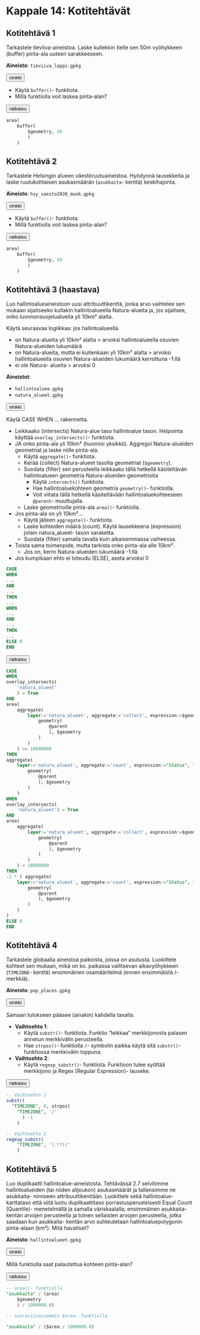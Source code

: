 # Kappale 14: Kotitehtävät

## Kotitehtävä 1

Tarkastele tieviiva-aineistoa. Laske kullekkin tielle sen 50m vyöhykkeen (buffer) pinta-ala uuteen sarakkeeseen.

**Aineisto**: ```tieviiva_lappi.gpkg```


<button onclick="toggleAnswer(this)" class="btn answer_btn">vinkki</button>

::: hidden-box
- Käytä ```buffer()```- funktiota.
- Millä funktiolla voit laskea pinta-alan?
:::

<button onclick="toggleAnswer(this)" class="btn answer_btn">ratkaisu</button>

::: hidden-box
::: code-box
``` sql
area(
	buffer(
		$geometry, 50
		)
	)
```
:::
:::

## Kotitehtävä 2

Tarkastele Helsingin alueen väestöruutuaineistoa. Hyödynnä lausekkeita ja laske ruutukohtaisen asukasmäärän (```asukkaita```- kenttä) keskihajonta.

**Aineisto**: ```hsy_vaesto2020_muok.gpkg```


<button onclick="toggleAnswer(this)" class="btn answer_btn">vinkki</button>

::: hidden-box
- Käytä ```buffer()```- funktiota.
- Millä funktiolla voit laskea pinta-alan?
:::

<button onclick="toggleAnswer(this)" class="btn answer_btn">ratkaisu</button>

::: hidden-box
::: code-box
``` sql
area(
	buffer(
		$geometry, 50
		)
	)
```
:::
:::

## Kotitehtävä 3 (haastava)

Luo hallintoalueaineistoon uusi attribuuttikenttä, jonka arvo vaihtelee sen mukaan sijaitseeko kullakin hallintoalueella Natura-alueita ja, jos sijaitsee, onko luonnonsuojelualueita yli 10km² alalta.

Käytä seuraavaa logiikkaa: jos hallintoalueella

- on Natura-alueita yli 10km² alalta > arvoksi hallintoalueella osuvien Natura-alueiden lukumäärä
- on Natura-alueita, mutta ei kuitenkaan yli 10km² alalta > arvoksi hallintoalueella osuvien Natura-alueiden lukumäärä kerrottuna -1:llä
- ei ole Natura- alueita > arvoksi 0

**Aineistot**: 

- ```hallintoaluee.gpkg```
- ```natura_alueet.gpkg```


<button onclick="toggleAnswer(this)" class="btn answer_btn">vinkki</button>

::: hidden-box
Käytä CASE WHEN ... rakennetta.

- Leikkaako (intersects) Natura-alue taso hallintoalue tason. Helpointa käyttää ```overlay_intersects()```- funktiota.
- JA onko pinta-ala yli 10km² (huomioi yksikkö). Aggregoi Natura-alueiden geometriat ja laske niille pinta-ala.
  - Käytä ```aggregate()```- funktiota. 
  - Kerää (collect) Natura-alueet tasolta geometriat (```$geometry```).
  - Suodata (filter) sen perusteella leikkaako tällä hetkellä käsiteltävän hallintoalueen geometria Natura-alueiden geometrioita
    - Käytä ```intersects()``` funktiota.
    - Hae hallintoaluekohteen geometria ```geometry()```- funktiolla.
    - Voit viitata tällä hetkellä käsiteltävään hallintoaluekohteeseen ```@parent```- muuttujalla.
  - Laske geometrioille pinta-ala ```area()```- funktiolla.
- Jos pinta-ala on yli 10km²...
  - Käytä jälleen ```aggregate()```- funktiota.
  - Laske kohteiden määrä (count). Käytä lausekkeena (expression) jotain natura_alueet- tason saraketta.
  - Suodata (filter) samalla tavalla kuin aikaisemmassa vaiheessa.
- Toista sama toimenpide, mutta tarkista onko pinta-ala alle 10km².
  - Jos on, kerro Natura-alueiden lukumäärä -1:llä
- Jos kumpikaan ehto ei toteudu (ELSE), aseta arvoksi 0

::: code-box
``` sql
CASE
WHEN
...
AND
...
THEN
...
WHEN
...
AND
...
THEN
...
ELSE 0
END
```
:::
:::

<button onclick="toggleAnswer(this)" class="btn answer_btn">ratkaisu</button>

::: hidden-box
::: code-box
``` sql
CASE
WHEN
overlay_intersects(
	'natura_alueet'
	) = True
AND
area(
	aggregate(
		layer:='natura_alueet', aggregate:='collect', expression:=$geometry, filter:=intersects(
			geometry(
				@parent
				), $geometry
			)
		)
	) >= 10000000
THEN
aggregate(
	layer:='natura_alueet', aggregate:='count', expression:="Status", filter:=intersects(
		geometry(
			@parent
			), $geometry
		)
	)
WHEN
overlay_intersects(
	'natura_alueet') = True
AND
area(
	aggregate(
		layer:='natura_alueet', aggregate:='collect', expression:=$geometry, filter:=intersects(
			geometry(
				@parent
				), $geometry
			)
		)
	) < 10000000
THEN
-1 * ( aggregate(
	layer:='natura_alueet', aggregate:='count', expression:="Status", filter:=intersects(
		geometry(
			@parent
			), $geometry
		)
	)
)
ELSE 0
END
```
:::
:::

## Kotitehtävä 4

Tarkastele globaalia aineistoa paikoista, joissa on asutusta. Luokittele kohteet sen mukaan, mikä on ko. paikassa vallitsevan aikavyöhykkeen (```TIMEZONE```- kenttä) ensimmäinen osamääritelmä (ennen ensimmäistä /- merkkiä).

**Aineisto**: ```pop_places.gpkg```

<button onclick="toggleAnswer(this)" class="btn answer_btn">vinkki</button>

::: hidden-box
Samaan tulokseen pääsee (ainakin) kahdella tavalla:

- **Vaihtoehto 1**:
  - Käytä ```substr()```- funktiota. Funktio "leikkaa" merkkijonosta palasen annetun merkkivälin perusteella.
  - Hae ```strpos()```- funktiolla ```/```- symbolin paikka käytä sitä ```substr()```- funktiossa merkkivälin loppuna.

- **Vaihtoehto 2**:
  - Käytä ```regexp_substr()```- funktiota. Funktioon tulee syöttää merkkijono ja Regex (Regular Expression)- lauseke.
:::

<button onclick="toggleAnswer(this)" class="btn answer_btn">ratkaisu</button>

::: hidden-box
::: code-box
``` sql
-- Vaihtoehto 1
substr(
  "TIMEZONE", 0, strpos(
    "TIMEZONE", '/'
      ) -1
    )

-- Vaihtoehto 2
regexp_substr(
	"TIMEZONE", '(.*?)/'
	)
```
:::
:::

## Kotitehtävä 5

Luo duplikaatti hallintoalue-aineistosta. Tehtävässä 2.7 selvitimme hallintoalueiden (tai niiden alijoukon) asukasmäärät ja tallensimme ne asukkaita- nimiseen attribuuttikenttään. Luokittele sekä hallintoalue-karttataso että siitä luotu duplikaattitaso porrastusperusteisesti Equal Count (Quantile)- menetelmällä ja samalla väriskaalalla; ensimmäinen asukkaita- kentän arvojen perusteella ja toinen sellaisten arvojen perusteella, jotka saadaan kun asukkaita- kentän arvo suhteutetaan hallintoaluepolygonin pinta-alaan (km²). Mitä havaitset?

**Aineisto**: ```hallintoalueet.gpkg```

<button onclick="toggleAnswer(this)" class="btn answer_btn">vinkki</button>

::: hidden-box
Millä funktiolla saat palautettua kohteen pinta-alan?
:::

<button onclick="toggleAnswer(this)" class="btn answer_btn">ratkaisu</button>

::: hidden-box
::: code-box
``` sql
-- area()- funktiolla
"asukkaita" / (area(
	$geometry
	) / 1000000.0)
	
-- suoraviivaisemmin $area- funktiolla

"asukkaita" / ($area / 1000000.0)
```
:::
:::